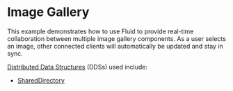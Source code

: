 
<Meta title="React Demos/Image Gallery" component={FluidLoader} />

# Image Gallery

This example demonstrates how to use Fluid to provide real-time collaboration
between multiple image gallery components. As a user selects an image, other connected
clients will automatically be updated and stay in sync.

<a href="https://ashy-mud-0acebac10.azurestaticapps.net/docs/concepts/dds/" target="_blank">Distributed Data Structures</a> (DDSs) used include:

* <a href="https://ashy-mud-0acebac10.azurestaticapps.net/apis/map/shareddirectory/" target="_blank">SharedDirectory</a>

<Story name="Demo">
  <FluidLoader factory={fluidExport}></FluidLoader>
</Story>
